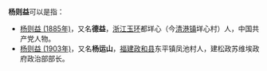 '''杨则益'''可以是指：

*[[杨则益_(1885年)|杨则益 (1885年)]]，又名'''德益'''，[[浙江|浙江]][[玉环|玉环]]都垟心（今[[清港镇|清港镇]]垟心村）人，中国共产党人物。
*[[杨则益_(1903年)|杨则益 (1903年)]]，又名'''杨运山'''，[[福建|福建]][[政和县|政和县]]东平镇凤池村人，建松政苏维埃政府政治部部长。

{{消歧义|Y|Cat=三字杨姓人名消歧义}}
